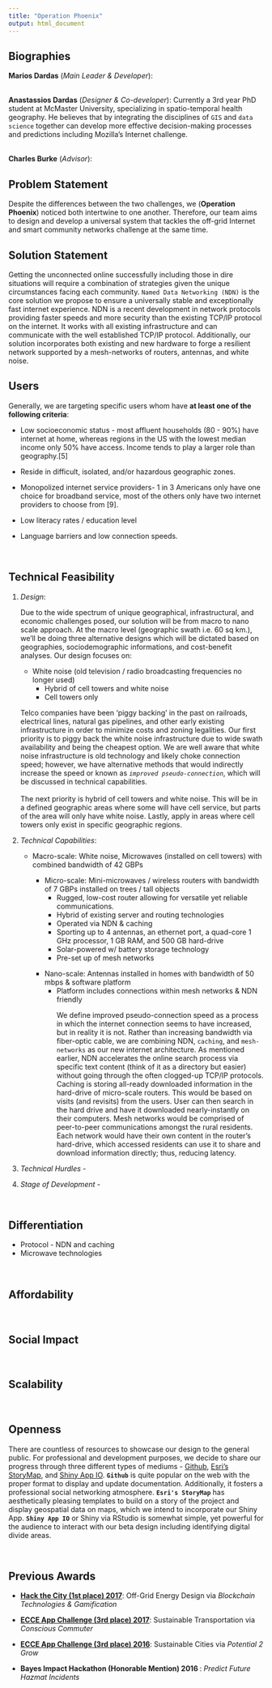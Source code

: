```yaml
---
title: "Operation Phoenix"
output: html_document
---
```

<style type = 'text/css'>
h1.title {
  color: #ffa44c;
}
</style>

## Biographies

**Marios Dardas** (*Main Leader & Developer*): 

<br>
**Anastassios Dardas** (*Designer & Co-developer*): Currently a 3rd year PhD student at McMaster University, specializing in spatio-temporal health geography. He believes that by integrating the disciplines of `GIS` and `data science` together can develop more effective decision-making processes and predictions including Mozilla's Internet challenge.  

<br>
**Charles Burke** (*Advisor*): 
<br>

## Problem Statement 
Despite the differences between the two challenges, we (**Operation Phoenix**) noticed both intertwine to one another. Therefore, our team aims to design and develop a universal system that tackles the off-grid Internet and smart community networks challenge at the same time. 

## Solution Statement 
Getting the unconnected online successfully including those in dire situations will require a combination of strategies given the unique circumstances facing each community. `Named Data Networking (NDN)` is the core solution we propose to ensure a universally stable and exceptionally fast internet experience. NDN is a recent development in network protocols providing faster speeds and more security than the existing TCP/IP protocol on the internet. It works with all existing infrastructure and can communicate with the well established TCP/IP protocol. Additionally, our solution incorporates both existing and new hardware to forge a resilient network supported by a mesh-networks of routers, antennas, and white noise. 

## Users
Generally, we are targeting specific users whom have **at least one of the following criteria**: 

* Low socioeconomic status - most affluent households (80 - 90%) have internet at home, whereas regions in the US with the lowest median income only 50% have access. Income tends to play a larger role than geography.[5]

* Reside in difficult, isolated, and/or hazardous geographic zones. 

* Monopolized internet service providers- 1 in 3 Americans only have one choice for broadband service, most of the others only have two internet providers to choose from [9].

* Low literacy rates / education level 

* Language barriers and low connection speeds. 

<br>

## Technical Feasibility 
1. *Design*: 

    <p>Due to the wide spectrum of unique geographical, infrastructural, and economic challenges posed, our solution        will be from macro to nano scale approach. At the macro level (geographic swath i.e. 60 sq km.), we'll be            doing three alternative designs which will be dictated based on geographies, sociodemographic informations,          and cost-benefit analyses. Our design focuses on:</p> 

    <p>
      * White noise (old television / radio broadcasting frequencies no longer used)
      * Hybrid of cell towers and white noise
      * Cell towers only

    </p>
    <p>Telco companies have been 'piggy backing' in the past on railroads, electrical lines, natural gas pipelines,        and other early existing infrastructure in order to minimize costs and zoning legalities. Our first priority is       to piggy back the white noise infrastructure due to wide swath availability and being the cheapest option. We        are well aware that white noise infrastructure is old technology and likely choke connection speed; however, we       have alternative methods that would indirectly increase the speed or known as *`improved pseudo-connection`*,        which will be discussed in technical capabilities. 
  <br>  
  The next priority is hybrid of cell towers and white noise. This will be in a defined geographic areas where some    will have cell service, but parts of the area will only have white noise. Lastly, apply in areas where cell          towers only exist in specific geographic regions.</p> 

2. *Technical Capabilities*: 
    
    <p>
      * Macro-scale: White noise, Microwaves (installed on cell towers) with combined bandwidth of 42 GBPs 
    </p>
    <p>
      * Micro-scale: Mini-microwaves / wireless routers with bandwidth of 7 GBPs installed on trees / tall objects 
        + Rugged, low-cost router allowing for versatile yet reliable communications. 
        + Hybrid of existing server and routing technologies 
        + Operated via NDN & caching 
        + Sporting up to 4 antennas, an ethernet port, a quad-core 1 GHz processor, 1 GB RAM, and 500 GB hard-drive
        + Solar-powered w/ battery storage technology
        + Pre-set up of mesh networks 
    </p>
    <p>
      * Nano-scale: Antennas installed in homes with bandwidth of 50 mbps & software platform
        + Platform includes connections within mesh networks & NDN friendly 
    </p> 
    <p>
    We define improved pseudo-connection speed as a process in which the internet connection seems to have increased, but in reality it is not. Rather than increasing bandwidth via fiber-optic cable, we are combining NDN, `caching`, and `mesh-networks` as our new internet architecture. As mentioned earlier, NDN accelerates the online search process via specific text content (think of it as a directory but easier) without going through the often clogged-up TCP/IP protocols. Caching is storing all-ready downloaded information in the hard-drive of micro-scale routers. This would be based on visits (and revisits) from the users. User can then search in the hard drive and have it downloaded nearly-instantly on their computers. Mesh networks would be comprised of peer-to-peer communications amongst the rural residents. Each network would have their own content in the router's hard-drive, which accessed residents can use it to share and download information directly; thus, reducing latency. 
    </p>
3. *Technical Hurdles* - 
4. *Stage of Development* - 

<br>

## Differentiation 
* Protocol - NDN and caching 
* Microwave technologies 

<br>

## Affordability 


<br>


## Social Impact 


<br>


## Scalability 


<br>


## Openness
There are countless of resources to showcase our design to the general public. For professional and development purposes, we decide to share our progress through three different types of mediums - <a href='https://github.com'>Github</a>, <a href = 'https://storymaps.arcgis.com/en/'>Esri's StoryMap</a>, and <a href = 'https://shiny.rstudio.com'>Shiny App IO</a>. **`Github`** is quite popular on the web with the proper format to display and update documentation. Additionally, it fosters a professional social networking atmosphere. **`Esri's StoryMap`** has aesthetically pleasing templates to build on a story of the project and display geospatial data on maps, which we intend to incorporate our Shiny App. **`Shiny App IO`** or Shiny via RStudio is somewhat simple, yet powerful for the audience to interact with our beta design including identifying digital divide areas. 

<br> 

## Previous Awards 
* <a href = 'https://www.hackthecity.ca/single-post/2017/03/07/How-to-change-a-city'>**Hack the City (1st place) 2017**</a>: Off-Grid Energy Design via *Blockchain Technologies & Gamification*

* <a href = 'https://esricanada-ce.github.io/appchallenge/2017/teams/mac/Marauders_mAPP/'>**ECCE App Challenge (3rd place) 2017**</a>: Sustainable Transportation via *Conscious Commuter*

* <a href = 'http://ecce.esri.ca/app-challenge/2016/maraudersmApp/Try%20Me!/GetStarted.html'>**ECCE App Challenge (3rd place) 2016**</a>: Sustainable Cities via *Potential 2 Grow*

* **Bayes Impact Hackathon (Honorable Mention) 2016 **: *Predict Future Hazmat Incidents* 




